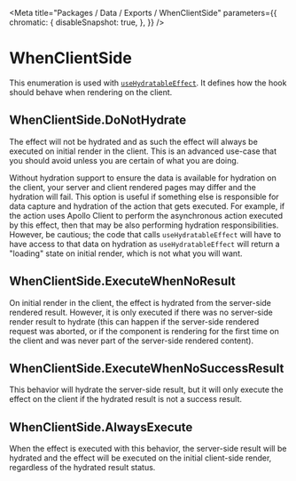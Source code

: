 
<Meta
    title="Packages / Data / Exports / WhenClientSide"
    parameters={{
        chromatic: {
            disableSnapshot: true,
        },
    }}
/>

# WhenClientSide

This enumeration is used with [`useHydratableEffect`](/docs/data-exports-usehydratableeffect--page). It defines how the hook should behave when rendering on the client.

## WhenClientSide.DoNotHydrate

The effect will not be hydrated and as such the effect will always be executed on initial render in the client. This is an advanced use-case that you should avoid unless you are certain of what you are doing.

Without hydration support to ensure the data is available for hydration on the client, your server and client rendered pages may differ and the hydration will fail. This option is useful if something else is responsible for data capture and hydration of the action that gets executed. For example, if the action uses Apollo Client to perform the asynchronous action executed by this effect, then that may be also performing hydration responsibilities. However, be cautious; the code that calls `useHydratableEffect` will have to have access to that data on hydration as `useHydratableEffect` will return a "loading" state on initial render, which is not what you will want.

## WhenClientSide.ExecuteWhenNoResult

On initial render in the client, the effect is hydrated from the server-side rendered result. However, it is only executed if there was no server-side render result to hydrate (this can happen if the server-side rendered request was aborted, or if the component is rendering for the first time on the client and was never part of the server-side rendered content).

## WhenClientSide.ExecuteWhenNoSuccessResult

This behavior will hydrate the server-side result, but it will only execute the effect on the client if the hydrated result is not a success result.

## WhenClientSide.AlwaysExecute

When the effect is executed with this behavior, the server-side result will be hydrated and the effect will be executed on the initial client-side render, regardless of the hydrated result status.
